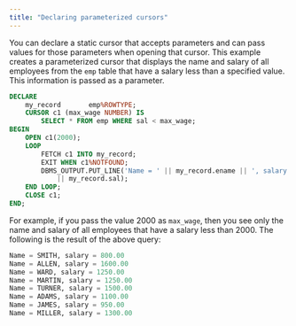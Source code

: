 ```yaml
---
title: "Declaring parameterized cursors"
---
```


<div id="parameterized_cursors" class="registered_link"></div>

You can declare a static cursor that accepts parameters and can pass values for those parameters when opening that cursor. This example creates a parameterized cursor that displays the name and salary of all employees from the `emp` table that have a salary less than a specified value. This information is passed as a parameter.

```sql
DECLARE
    my_record       emp%ROWTYPE;
    CURSOR c1 (max_wage NUMBER) IS
        SELECT * FROM emp WHERE sal < max_wage;
BEGIN
    OPEN c1(2000);
    LOOP
        FETCH c1 INTO my_record;
        EXIT WHEN c1%NOTFOUND;
        DBMS_OUTPUT.PUT_LINE('Name = ' || my_record.ename || ', salary = '
            || my_record.sal);
    END LOOP;
    CLOSE c1;
END;
```

For example, if you pass the value 2000 as `max_wage`, then you see only the name and salary of all employees that have a salary less than 2000. The following is the result of the above query:

```sql
Name = SMITH, salary = 800.00
Name = ALLEN, salary = 1600.00
Name = WARD, salary = 1250.00
Name = MARTIN, salary = 1250.00
Name = TURNER, salary = 1500.00
Name = ADAMS, salary = 1100.00
Name = JAMES, salary = 950.00
Name = MILLER, salary = 1300.00
```
